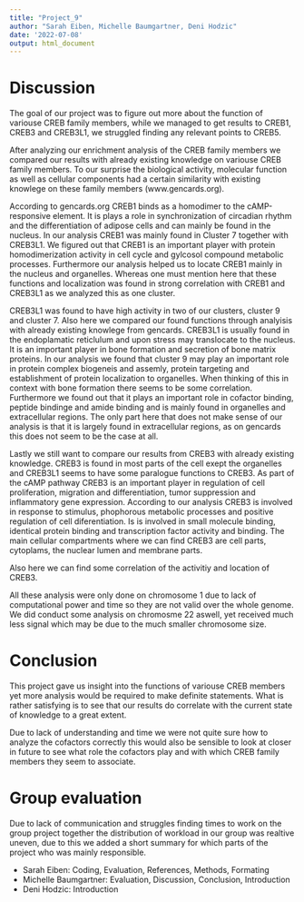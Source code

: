 ---
title: "Project_9"
author: "Sarah Eiben, Michelle Baumgartner, Deni Hodzic"
date: '2022-07-08'
output: html_document
---

# Discussion

The goal of our project was to figure out more about the function of variouse CREB family members, while we managed to get results to CREB1, CREB3 and CREB3L1, we struggled finding any relevant points to CREB5. 

After analyzing our enrichment analysis of the CREB family members we compared our results with already existing knowledge on variouse CREB family members. To our surprise the biological activity, molecular function as well as cellular components had a certain similarity with existing knowlege on these family members (www.gencards.org). 

According to gencards.org CREB1 binds as a homodimer to the cAMP-responsive element. It is plays a role in synchronization of circadian rhythm and the differentiation of adipose cells and can mainly be found in the nucleus. 
In our analysis CREB1 was mainly found in Cluster 7 together with CREB3L1. We figured out that CREB1 is an important player with protein homodimerization activity in cell cycle and gylcosol compound metabolic processes. Furthermore our analysis helped us to locate CREB1 mainly in the nucleus and organelles. Whereas one must mention here that these functions and localization was found in strong correlation with CREB1 and CREB3L1 as we analyzed this as one cluster. 

CREB3L1 was found to have high activity in two of our clusters, cluster 9 and cluster 7. Also here we compared our found functions through analyisis with already existing knowlege from gencards. CREB3L1 is usually found in the endoplamatic reticlulum and upon stress may translocate to the nucleus. It is an important player in bone formation and secretion of bone matrix proteins. 
In our analysis we found that cluster 9 may play an important role in protein complex biogeneis and assemly, protein targeting and establishment of protein localization to organelles. When thinking of this in context with bone formation there seems to be some correlation. Furthermore we found out that it plays an important role in cofactor binding, peptide bindinge and amide binding and is mainly found in organelles and extracellular regions. The only part here that does not make sense of our analysis is that it is largely found in extracellular regions, as on gencards this does not seem to be the case at all. 

Lastly we still want to compare our results from CREB3 with already existing knowledge. CREB3 is found in most parts of the cell exept the organelles and CREB3L1 seems to have some paralogue functions to CREB3. As part of the cAMP pathway CREB3 is an important player in regulation of cell proliferation, migration and differentiation, tumor suppression and inflammatory gene expression.
According to our analysis CREB3 is involved in response to stimulus, phophorous metabolic processes and positive regulation of cell diferentiation. Is is involved in small molecule binding, identical protein binding and transcription factor activity and binding. The main cellular compartments where we can find CREB3 are cell parts, cytoplams, the nuclear lumen and membrane parts. 

Also here we can find some correlation of the activitiy and location of CREB3. 

All these analysis were only done on chromosome 1 due to lack of computational power and time so they are not valid over the whole genome. We did conduct some analysis on chromosme 22 aswell, yet received much less signal which may be due to the much smaller chromosome size. 

# Conclusion

This project gave us insight into the functions of variouse CREB members yet more analysis would be required to make definite statements. What is rather satisfying is to see that our results do correlate with the current state of knowledge to a great extent. 

Due to lack of understanding and time we were not quite sure how to analyze the cofactors correctly this would also be sensible to look at closer in future to see what role the cofactors play and with which CREB family members they seem to associate. 

# Group evaluation

Due to lack of communication and struggles finding times to work on the group project together the distribution of workload in our group was realtive uneven, due to this we added a short summary for which parts of the project who was mainly responsible.

- Sarah Eiben: Coding, Evaluation, References, Methods, Formating
- Michelle Baumgartner: Evaluation, Discussion, Conclusion, Introduction
- Deni Hodzic: Introduction


